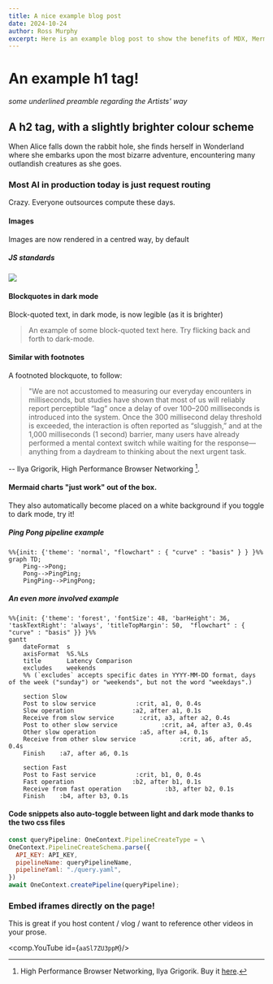```yaml
---
title: A nice example blog post
date: 2024-10-24
author: Ross Murphy
excerpt: Here is an example blog post to show the benefits of MDX, Mermaid, and YouTube. 
---
```


# An example h1 tag! 

_some underlined preamble regarding the Artists' way_

## A h2 tag, with a slightly brighter colour scheme 

When Alice falls down the rabbit hole, she finds herself in Wonderland where she embarks upon the most bizarre adventure, encountering many outlandish creatures as she goes. 

### Most AI in production today is just request routing

Crazy. Everyone outsources compute these days.

#### Images
Images are now rendered in a centred way, by default

##### JS standards
![](/assets/standards_meme.png)

#### Blockquotes in dark mode

Block-quoted text, in dark mode, is now legible (as it is brighter)
> An example of some block-quoted text here. Try flicking back and forth to dark-mode.

#### Similar with footnotes 

A footnoted blockquote, to follow:

> "We are not accustomed to measuring our everyday encounters in milliseconds, but studies have shown that most of us will reliably report perceptible “lag” once a delay of over 100–200 milliseconds is introduced into the system. Once the 300 millisecond delay threshold is exceeded, the interaction is often reported as “sluggish,” and at the 1,000 milliseconds (1 second) barrier, many users have already performed a mental context switch while waiting for the response—anything from a daydream to thinking about the next urgent task.

-- Ilya Grigorik, High Performance Browser Networking [^1].

#### Mermaid charts "just work" out of the box.

They also automatically become placed on a white background if you toggle to dark mode, try it!

##### Ping Pong pipeline example 
```mermaid
%%{init: {'theme': 'normal', "flowchart" : { "curve" : "basis" } } }%%
graph TD;
    Ping-->Pong;
    Pong-->PingPing;
    PingPing-->PingPong;
```

##### An even more involved example 
```mermaid
%%{init: {'theme': 'forest', 'fontSize': 48, 'barHeight': 36, 'taskTextRight': 'always', 'titleTopMargin': 50,  "flowchart" : { "curve" : "basis" }} }%%
gantt
    dateFormat  s 
    axisFormat  %S.%Ls
    title       Latency Comparison
    excludes    weekends
    %% (`excludes` accepts specific dates in YYYY-MM-DD format, days of the week ("sunday") or "weekends", but not the word "weekdays".)

    section Slow 
    Post to slow service           :crit, a1, 0, 0.4s
    Slow operation                :a2, after a1, 0.1s
    Receive from slow service       :crit, a3, after a2, 0.4s
    Post to other slow service            :crit, a4, after a3, 0.4s
    Other slow operation            :a5, after a4, 0.1s
    Receive from other slow service            :crit, a6, after a5, 0.4s
    Finish    :a7, after a6, 0.1s
    
    section Fast 
    Post to Fast service           :crit, b1, 0, 0.4s
    Fast operation                :b2, after b1, 0.1s
    Receive from fast operation            :b3, after b2, 0.1s
    Finish    :b4, after b3, 0.1s
```

#### Code snippets also auto-toggle between light and dark mode thanks to the two css files

```js
const queryPipeline: OneContext.PipelineCreateType = \
OneContext.PipelineCreateSchema.parse({
  API_KEY: API_KEY,
  pipelineName: queryPipelineName,
  pipelineYaml: "./query.yaml",
})
await OneContext.createPipeline(queryPipeline);
```

### Embed iframes directly on the page! 

This is great if you host content / vlog / want to reference other videos in your prose.

<comp.YouTube id={`aaSl7ZU3ppM`}/>

[^1]: High Performance Browser Networking, Ilya Grigorik. Buy it [here](https://www.amazon.co.uk/High-Performance-Browser-Networking-performance/dp/1449344763).
